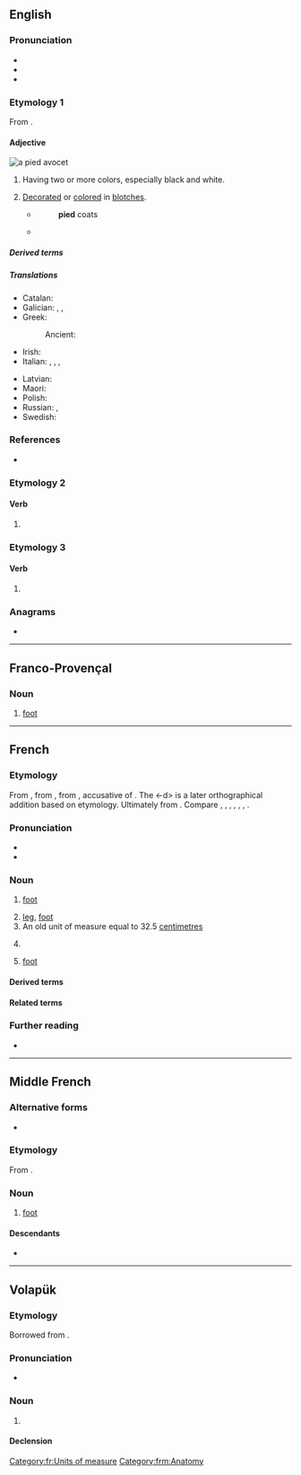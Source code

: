 ==English==

===Pronunciation===
* {{IPA|en|/paɪd/}}
* {{audio|en|LL-Q1860 (eng)-Vealhurl-pied.wav |Audio (UK)}}
* {{rhymes|en|aɪd}}

===Etymology 1===
From {{m|en|magpie}}.

====Adjective====
[[File:Pied Avocet Recurvirostra avosetta.jpg|thumb|a [[pied avocet]]]]
{{en-adj}}

# Having two or more colors, especially black and white.
#: {{syn|en|nun-coloured|particoloured|piebald}}
# [[decorate|Decorated]] or [[color]]ed in [[blotch]]es.
#* {{RQ:Burton Melancholy}}
#*: '''pied''' coats
#* {{RQ:Milton Poems|poem=L'Allegro|page=33|passage=Meadows trim with Daiſies '''pide''',}}

=====Derived terms=====
{{der3|en
|[[pied avocet]] (''{{ll|mul|Recurvirostra avosetta}}'')
|{{vern|pied antelope}} (†{{taxlink|Damaliscus dorcas dorcas|subspecies|ver=190817}})
|{{vern|pied bat}} ({{taxlink|Niumbaha superba|species|ver=190817}})
|[[pied currawong]] ({{taxlink|Strepera graculina|species|ver=190817}})
|[[pied-billed grebe]] (''{{ll|mul|Podilymbus podiceps}}'')
|{{vern|pied finch}} (male ''{{ll|mul|Fringilla coelebs}}'')
|{{vern|pied flycatcher}}
|[[pied kingfisher]] (''{{ll|mul|Ceryle rudis}}'')
|{{vern|pied monarch}} ({{taxlink|Arses kaupi|species|ver=190817}})
|Pied Piper
|[[pied wagtail]] (''[[Motacilla alba]]'')}}

=====Translations=====
{{trans-top|decorated or colored in blotches}}
* Catalan: {{t+|ca|virolat}}
* Galician: {{t|gl|veiro}}, {{t+|gl|pinto}}, {{t|gl|pégaro}}
* Greek: {{t+|el|παρδαλός|m}}
*: Ancient: {{t|grc|ποικίλος}}
* Irish: {{t|ga|alabhreac}}
* Italian: {{t+|it|variegato}}, {{t+|it|variopinto}}, {{t+|it|screziato}}, {{t+|it|macchiettato}}
{{trans-mid}}
* Latvian: {{t|lv|raibs}}
* Maori: {{t|mi|ōpure}}
* Polish: {{t+|pl|pstry|m}}
* Russian: {{t+|ru|пёстрый|m}}, {{t+|ru|разноцве́тный|m}}
* Swedish: {{t+|sv|brokig}}
{{trans-bottom}}

===References===
* {{R:OneLook}}

===Etymology 2===
{{nonlemma}}

====Verb====
{{head|en|verb form}}

# {{en-past of|pi}}

===Etymology 3===
{{nonlemma}}

====Verb====
{{head|en|verb form}}

# {{en-past of|pie}}

===Anagrams===
* {{anagrams|en|a=deip|Diep|Pedi|pedi|pedi-|pide}}

----

==Franco-Provençal==

===Noun===
{{head|frp|noun|g=m}}

# [[foot]]

{{topic|frp|Body parts}}

----

==French==

===Etymology===
From {{inh|fr|frm|pied}}, from {{inh|fr|fro|pié}}, from {{inh|fr|la|pedem}}, accusative of {{m|la|pes}}. The <-d> is a later orthographical addition based on etymology. Ultimately from {{inh|fr|ine-pro|*pṓds}}. Compare {{cog|ca|peu}}, {{cog|it|piede}}, {{cog|lv|pēda}}, {{cog|lt|pėda}}, {{cog|pt|pé}}, {{cog|sc|pei}}, {{cog|es|pie}}.

===Pronunciation===
* {{fr-IPA}}
* {{audio|fr|Fr-pied.ogg|audio}}

===Noun===
{{fr-noun|m}}

# {{lb|fr|anatomy}} [[foot]]
#: {{syn|fr|panard|q1=slang|q2=informal|peton}}
# [[leg]], [[foot]] {{gloss|projection on the bottom of a piece of equipment to support it}}
# An old unit of measure equal to 32.5 [[centimetre]]s
# {{lb|fr|Quebec|etc.}} {{non-gloss definition|Translation for English foot (approx. 30.5 centimetres)}}
# {{lb|fr|poetry}} [[foot]]

====Derived terms====
{{der4|fr
|à cloche-pied
|à pied
|à pied d'œuvre
|à pieds joints
|au pied
|au pied de la lettre
|au pied du mur
|au pied levé
|avec des pieds de plomb
|avoir le pied marin
|avoir les pieds sur terre
|avoir pied
|avoir un pied dans la tombe
|bain de pieds
|bête comme ses pieds
|bon pied, bon œil
|comme un pied
|con comme ses pieds
|casse-pieds
|casser les pieds
|con comme ses pieds
|coup de pied
|couper l'herbe sous le pied
|de la tête aux pieds
|de pied en cap
|de pied ferme
|des pieds à la tête
|doigt de pied
|du bon pied
|enlever une épine du pied
|épine au pied
|être le pied
|faire des pieds et des mains
|faire du pied
|fouler au pied
|fouler aux pieds
|fourrer les pieds
|foutre les pieds
|garder les pieds sur terre
|lever le pied
|mettre le pied
|mettre le pied au plancher
|mettre le pied dehors
|mettre les pieds dans le plat
|mettre sur pied
|mise à pied
|ne pas savoir sur quel pied danser
|ne pas se moucher du pied
|ôter une épine du pied
|partir du mauvais pied
|perdre pied
|pied-à-terre
|pied au plancher
|pied-bot
|pied d'athlète
|pied d'éléphant
|pied-de-biche
|pied de mouche
|pied de nez
|pied de page
|pied grec
|pied noir
|pied plat
|pieds d'argile
|plain-pied
|prendre son pied
|retirer une épine du pied
|retomber sur ses pieds
|se lever du mauvais pied
|se lever du pied gauche
|se prendre les pieds dans le tapis
|se tirer une balle dans le pied
|sur la pointe des pieds
|sur le même pied
|sur le pied de guerre
|sur un pied d'égalité
|tirer une épine du pied
|traîner les pieds
|trouver chaussure à son pied
}}

====Related terms====
{{rel4|fr
|piédouche
|piétiner
|piéton
|podo-
}}

===Further reading===
* {{R:TLFi}}

[[Category:fr:Units of measure]]

----

==Middle French==

===Alternative forms===
* {{alter|frm|pié}}

===Etymology===
From {{inh|frm|fro|pié}}.

===Noun===
{{frm-noun|m}}

# [[foot]]

====Descendants====
* {{desc|fr|pied}}

[[Category:frm:Anatomy]]

----

==Volapük==

===Etymology===
Borrowed from {{bor|vo|fr|pied}}.

===Pronunciation===
* {{IPA|vo|/piˈed/}}

===Noun===
{{vo-noun}}

# {{lb|vo|unit of measure}} {{l|en|foot}}

====Declension====
{{vo-decl-noun}}